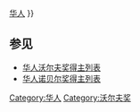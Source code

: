 {{Navbox
| state      = {{{state|collapsed}}}
| name       = 华人沃尔夫奖得主
| title      = [[华人沃尔夫奖得主列表|华人沃尔夫奖得主]]
| summary    = 华人沃尔夫奖得主
| group1     = [[沃尔夫物理学奖|物理学奖]]
| list1      = {{nowrap|{{flagicon|USA}}[[吴健雄]]（1978）}}
| group2     = [[沃尔夫数学奖|数学奖]]
| list2      = {{nowrap|{{flagicon|USA}}[[陈省身]]（1983）}} · {{nowrap|{{flagicon|USA}}[[丘成桐]]（2010）}}
| group3     = [[沃尔夫化学奖|化学奖]]
| list3      = {{nowrap|{{flagicon|USA}}[[邓青云]]（2011）}} · {{nowrap|{{flagicon|USA}}{{flagicon|ROC}}[[翁啟惠]]（2014）}}
| group4     = [[沃尔夫医学奖|医学奖]]
| list4      = {{nowrap|{{flagicon|USA}}[[钱永健]]（2004）}}
| group5     = [[沃尔夫农业奖|农业奖]]
| list5      = {{nowrap|{{flagicon|USA}}{{flagicon|ROC}}[[杨祥发]]（1991）}} · {{nowrap|{{flagicon|PRC}}[[袁隆平]]（2004）}}
| group6     = [[沃尔夫艺术奖|艺术奖]]
| list6      = 无
| below      = [[沃尔夫奖]]{{·}}[[华人]]
}}<noinclude>
==参见==
*[[华人沃尔夫奖得主列表]] 
*[[华人诺贝尔奖得主列表]]
[[Category:华人]]
[[Category:沃尔夫奖]]
</noinclude>